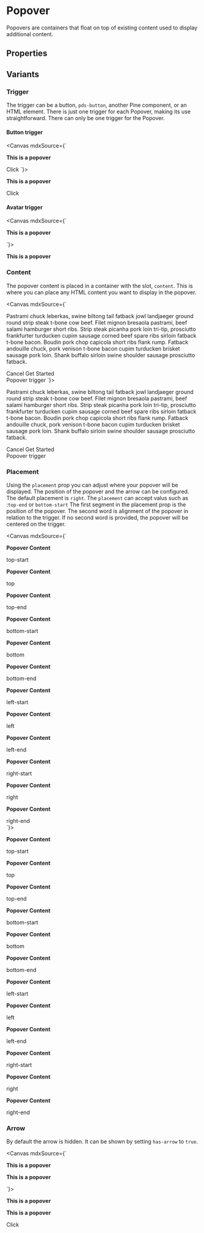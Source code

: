 

<Meta of={stories}
/>

# Popover

Popovers are containers that float on top of existing content used to display additional content.

## Properties

<ArgTypes of={stories} />

## Variants

### Trigger
The trigger can be a button, `pds-button`, another Pine component, or an HTML element. There is just one trigger for each Popover, making its use straightforward.
There can only be one trigger for the Popover.

#### Button trigger

<Canvas mdxSource={`
<pds-popover placement="bottom-right" html-content="true">
  <div slot="content">
    <p><strong>This is a popover</strong></p>
  </div>
  <pds-button variant="secondary">Click</pds-button>
</pds-popover>
`}>
  <div style={{ height: '100px' }}>
    <pds-popover placement="bottom-start" html-content="true">
      <div slot="content">
        <p><strong>This is a popover</strong></p>
      </div>
      <pds-button variant="secondary">Click</pds-button>
    </pds-popover>
  </div>
</Canvas>

#### Avatar trigger
<Canvas mdxSource={`
<pds-popover placement="bottom-start" html-content="true">
  <div slot="content">
    <p><strong>This is a popover</strong></p>
  </div>
  <pds-avatar dropdown="true"></pds-avatar>
</pds-popover>
`}>
  <div style={{ height: '125px' }}>
    <pds-popover has-arrow="true" placement="bottom-start" html-content="true">
      <div slot="content">
        <p><strong>This is a popover</strong></p>
      </div>
      <pds-avatar dropdown="true"></pds-avatar>
    </pds-popover>
  </div>
</Canvas>

### Content
The popover content is placed in a container with the slot, `content`. This is where you can place any HTML content you want to display in the popover.

<Canvas mdxSource={`
<pds-popover placement="bottom-start">
  <div slot="content">
    <p>Pastrami chuck leberkas, swine biltong tail fatback jowl landjaeger ground round strip steak t-bone cow beef. Filet mignon bresaola pastrami, beef salami hamburger short ribs. Strip steak picanha pork loin tri-tip, prosciutto frankfurter turducken cupim sausage corned beef spare ribs sirloin fatback t-bone bacon. Boudin pork chop capicola short ribs flank rump. Fatback andouille chuck, pork venison t-bone bacon cupim turducken brisket sausage pork loin. Shank buffalo sirloin swine shoulder sausage prosciutto fatback.</p>
    <div>
      <pds-button variant="secondary">Cancel</pds-button>
      <pds-button>Get Started</pds-button>
    </div>
  </div>
  <pds-button variant="secondary">Popover trigger</pds-button>
</pds-popover>
`}>
  <div style={{ height: '400px' }}>
    <pds-popover placement="bottom-start">
      <div slot="content">
        <p>Pastrami chuck leberkas, swine biltong tail fatback jowl landjaeger ground round strip steak t-bone cow beef. Filet mignon bresaola pastrami, beef salami hamburger short ribs. Strip steak picanha pork loin tri-tip, prosciutto frankfurter turducken cupim sausage corned beef spare ribs sirloin fatback t-bone bacon. Boudin pork chop capicola short ribs flank rump. Fatback andouille chuck, pork venison t-bone bacon cupim turducken brisket sausage pork loin. Shank buffalo sirloin swine shoulder sausage prosciutto fatback.</p>
        <div>
          <pds-button variant="secondary">Cancel</pds-button>
          <pds-button>Get Started</pds-button>
        </div>
      </div>
      <pds-button variant="secondary">Popover trigger</pds-button>
    </pds-popover>
  </div>
</Canvas>

### Placement
Using the `placement` prop you can adjust where your popover will be displayed. The position of the popover and the arrow can be configured. The default placement is `right`.
The `placement` can accept valus such as :`top-end` or `bottom-start` The first segment in the placement prop is the position of the popover. The second word is alignment of the popover in relation to the trigger. If no second word is provided, the popover will be centered on the trigger.

<Canvas mdxSource={`
<div style={{ display: 'flex', 'flex-wrap': 'wrap', gap: '16px' }}>
  <pds-popover has-arrow="true" placement="top-start">
    <div slot="content">
      <p><strong>Popover Content</strong></p>
    </div>
    <pds-button variant="secondary">top-start</pds-button>
  </pds-popover>
  <pds-popover has-arrow="true" placement="top">
    <div slot="content">
      <p><strong>Popover Content</strong></p>
    </div>
    <pds-button variant="secondary">top</pds-button>
  </pds-popover>
  <pds-popover has-arrow="true" placement="top-end">
    <div slot="content">
      <p><strong>Popover Content</strong></p>
    </div>
    <pds-button variant="secondary">top-end</pds-button>
  </pds-popover>
  <pds-popover has-arrow="true" placement="bottom-start">
    <div slot="content">
      <p><strong>Popover Content</strong></p>
    </div>
    <pds-button variant="secondary">bottom-start</pds-button>
  </pds-popover>
  <pds-popover has-arrow="true" placement="bottom">
    <div slot="content">
      <p><strong>Popover Content</strong></p>
    </div>
    <pds-button variant="secondary">bottom</pds-button>
  </pds-popover>
  <pds-popover has-arrow="true" placement="bottom-end">
    <div slot="content">
      <p><strong>Popover Content</strong></p>
    </div>
    <pds-button variant="secondary">bottom-end</pds-button>
  </pds-popover>
  <pds-popover has-arrow="true" placement="left-start">
    <div slot="content">
      <p><strong>Popover Content</strong></p>
    </div>
    <pds-button variant="secondary">left-start</pds-button>
  </pds-popover>
  <pds-popover has-arrow="true" placement="left">
    <div slot="content">
      <p><strong>Popover Content</strong></p>
    </div>
    <pds-button variant="secondary">left</pds-button>
  </pds-popover>
  <pds-popover has-arrow="true" placement="left-end">
    <div slot="content">
      <p><strong>Popover Content</strong></p>
    </div>
    <pds-button variant="secondary">left-end</pds-button>
  </pds-popover>
  <pds-popover has-arrow="true" placement="right-start">
    <div slot="content">
      <p><strong>Popover Content</strong></p>
    </div>
    <pds-button variant="secondary">right-start</pds-button>
  </pds-popover>
  <pds-popover has-arrow="true" placement="right">
    <div slot="content">
      <p><strong>Popover Content</strong></p>
    </div>
    <pds-button variant="secondary">right</pds-button>
  </pds-popover>
  <pds-popover has-arrow="true" placement="right-end">
    <div slot="content">
      <p><strong>Popover Content</strong></p>
    </div>
    <pds-button variant="secondary">right-end</pds-button>
  </pds-popover>
</div>
`}>
  <div style={{ display: 'flex', 'flex-wrap': 'wrap', gap: '16px' }}>
    <pds-popover has-arrow="true" placement="top-start">
      <div slot="content">
        <p><strong>Popover Content</strong></p>
      </div>
      <pds-button variant="secondary">top-start</pds-button>
    </pds-popover>
    <pds-popover has-arrow="true" placement="top">
      <div slot="content">
        <p><strong>Popover Content</strong></p>
      </div>
      <pds-button variant="secondary">top</pds-button>
    </pds-popover>
    <pds-popover has-arrow="true" placement="top-end">
      <div slot="content">
        <p><strong>Popover Content</strong></p>
      </div>
      <pds-button variant="secondary">top-end</pds-button>
    </pds-popover>
    <pds-popover has-arrow="true" placement="bottom-start">
      <div slot="content">
        <p><strong>Popover Content</strong></p>
      </div>
      <pds-button variant="secondary">bottom-start</pds-button>
    </pds-popover>
    <pds-popover has-arrow="true" placement="bottom">
      <div slot="content">
        <p><strong>Popover Content</strong></p>
      </div>
      <pds-button variant="secondary">bottom</pds-button>
    </pds-popover>
    <pds-popover has-arrow="true" placement="bottom-end">
      <div slot="content">
        <p><strong>Popover Content</strong></p>
      </div>
      <pds-button variant="secondary">bottom-end</pds-button>
    </pds-popover>
    <pds-popover has-arrow="true" placement="left-start">
      <div slot="content">
        <p><strong>Popover Content</strong></p>
      </div>
      <pds-button variant="secondary">left-start</pds-button>
    </pds-popover>
    <pds-popover has-arrow="true" placement="left">
      <div slot="content">
        <p><strong>Popover Content</strong></p>
      </div>
      <pds-button variant="secondary">left</pds-button>
    </pds-popover>
    <pds-popover has-arrow="true" placement="left-end">
      <div slot="content">
        <p><strong>Popover Content</strong></p>
      </div>
      <pds-button variant="secondary">left-end</pds-button>
    </pds-popover>
    <pds-popover has-arrow="true" placement="right-start">
      <div slot="content">
        <p><strong>Popover Content</strong></p>
      </div>
      <pds-button variant="secondary">right-start</pds-button>
    </pds-popover>
    <pds-popover has-arrow="true" placement="right">
      <div slot="content">
        <p><strong>Popover Content</strong></p>
      </div>
      <pds-button variant="secondary">right</pds-button>
    </pds-popover>
    <pds-popover has-arrow="true" placement="right-end">
      <div slot="content">
        <p><strong>Popover Content</strong></p>
      </div>
      <pds-button variant="secondary">right-end</pds-button>
    </pds-popover>
  </div>
</Canvas>



### Arrow
By default the arrow is hidden. It can be shown by setting `has-arrow` to `true`.

<Canvas mdxSource={`
<pds-popover has-arrow="true" placement="bottom-start">
  <div slot="content">
    <p><strong>This is a popover</strong></p>
    <p><strong>This is a popover</strong></p>
  </div>
  <pds-avatar dropdown="true"></pds-avatar>
</pds-popover>
`}>
  <div style={{ height: '150px' }}>
    <pds-popover has-arrow="true" placement="bottom-start">
      <div slot="content">
        <p><strong>This is a popover</strong></p>
        <p><strong>This is a popover</strong></p>
      </div>
      <pds-button variant="secondary">Click</pds-button>
    </pds-popover>
  </div>
</Canvas>
